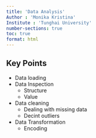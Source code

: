```yaml
---
title: 'Data Analysis'
Author : 'Monika Kristina'
Institute : 'Tunghai University'
number-sections: true
toc: true
format: html
---
```


## Key Points

- Data loading
- Data Inspection
  - Structure
  - Value
- Data cleaning
  - Dealing with missing data
  - Decint outliers
- Data Transformation
  - Encoding 

